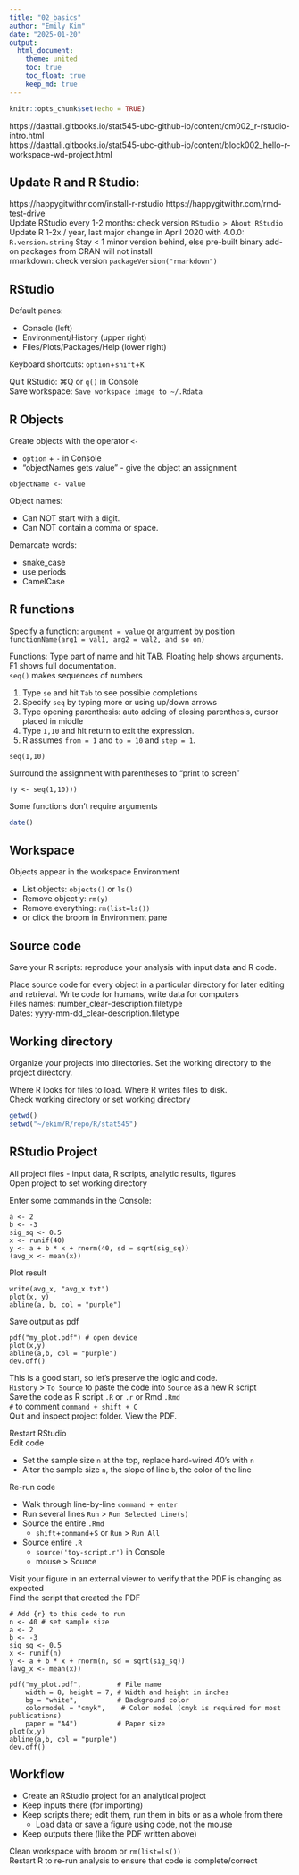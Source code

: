 ```yaml
---
title: "02_basics"
author: "Emily Kim"
date: "2025-01-20"
output: 
  html_document:   
    theme: united  
    toc: true  
    toc_float: true  
    keep_md: true 
---
```


```r
knitr::opts_chunk$set(echo = TRUE)
```
     
https://daattali.gitbooks.io/stat545-ubc-github-io/content/cm002_r-rstudio-intro.html  
https://daattali.gitbooks.io/stat545-ubc-github-io/content/block002_hello-r-workspace-wd-project.html  

## Update R and R Studio: 
https://happygitwithr.com/install-r-rstudio  https://happygitwithr.com/rmd-test-drive   
Update RStudio every 1-2 months:  check version `RStudio > About RStudio`      
Update R 1-2x / year, last major change in April 2020 with 4.0.0:  `R.version.string`
Stay < 1 minor version behind, else pre-built binary add-on packages from CRAN will not install   
rmarkdown:  check version `packageVersion("rmarkdown")` 

## RStudio
Default panes:  

* Console (left)  
* Environment/History (upper right)  
* Files/Plots/Packages/Help (lower right) 

Keyboard shortcuts: `option`+`shift`+`K`

Quit RStudio: ⌘Q or `q()` in Console  
Save workspace: `Save workspace image to ~/.Rdata`  

## R Objects
Create objects with the operator `<-`  

* `option` + `-` in Console    
* "objectNames gets value" - give the object an assignment    
```
objectName <- value
```
Object names:   

* Can NOT start with a digit. 
* Can NOT contain a comma or space.  

Demarcate words:  

* snake_case
* use.periods
* CamelCase

## R functions 
Specify a function: `argument = value` or argument by position  
`functionName(arg1 = val1, arg2 = val2, and so on)`

Functions: Type part of name and hit TAB. Floating help shows arguments. F1 shows full documentation.  
`seq()` makes sequences of numbers  

1) Type `se` and hit `Tab` to see possible completions 
2) Specify `seq` by typing more or using up/down arrows  
3) Type opening parenthesis:  auto adding of closing parenthesis, cursor placed in middle  
4) Type `1,10` and hit return to exit the expression.   
5) R assumes `from = 1` and `to = 10` and `step = 1`. 
```
seq(1,10)
```
Surround the assignment with parentheses to "print to screen"  
```
(y <- seq(1,10)))
```
Some functions don't require arguments 
```r
date()
```

## Workspace

Objects appear in the workspace Environment

* List objects: `objects()` or `ls()` 
* Remove object y: `rm(y)`
* Remove everything: `rm(list=ls())`   
* or click the broom in Environment pane  

## Source code  
Save your R scripts: reproduce your analysis with input data and R code.     

Place source code for every object in a particular directory for later editing and retrieval. 
Write code for humans, write data for computers  
Files names: number_clear-description.filetype  
Dates: yyyy-mm-dd_clear-description.filetype  

## Working directory  
Organize your projects into directories. Set the working directory to the project directory.  

Where R looks for files to load. Where R writes files to disk.  
Check working directory or set working directory  
```r
getwd()
setwd("~/ekim/R/repo/R/stat545")
```

## RStudio Project
All project files - input data, R scripts, analytic results, figures  
Open project to set working directory  

Enter some commands in the Console:
```
a <- 2
b <- -3
sig_sq <- 0.5
x <- runif(40)
y <- a + b * x + rnorm(40, sd = sqrt(sig_sq))
(avg_x <- mean(x))
```
Plot result
```
write(avg_x, "avg_x.txt")
plot(x, y)
abline(a, b, col = "purple")
```
Save output as pdf
```
pdf("my_plot.pdf") # open device
plot(x,y)
abline(a,b, col = "purple")
dev.off() 
```
This is a good start, so let's preserve the logic and code.  
`History` > `To Source` to paste the code into `Source` as a new R script     
Save the code as R script `.R` or `.r`  or Rmd `.Rmd`  
`#` to comment `command + shift + C`  
Quit and inspect project folder. View the PDF.  

Restart RStudio  
Edit code  

* Set the sample size `n` at the top, replace hard-wired 40's with `n`  
* Alter the sample size `n`, the slope of line `b`, the color of the line  

Re-run code

* Walk through line-by-line `command + enter` 
* Run several lines `Run` > `Run Selected Line(s)`  
* Source the entire `.Rmd`
  * `shift`+`command`+`S` or  `Run` > `Run All`
* Source entire `.R`  
  * `source('toy-script.r')` in Console  
  * mouse > Source  
  
Visit your figure in an external viewer to verify that the PDF is changing as expected  
Find the script that created the PDF  

```
# Add {r} to this code to run  
n <- 40 # set sample size
a <- 2
b <- -3
sig_sq <- 0.5
x <- runif(n)
y <- a + b * x + rnorm(n, sd = sqrt(sig_sq))
(avg_x <- mean(x))

pdf("my_plot.pdf",         # File name
    width = 8, height = 7, # Width and height in inches
    bg = "white",          # Background color
    colormodel = "cmyk",    # Color model (cmyk is required for most publications)
    paper = "A4")          # Paper size
plot(x,y)
abline(a,b, col = "purple")
dev.off()
```

## Workflow

* Create an RStudio project for an analytical project  
* Keep inputs there (for importing)     
* Keep scripts there; edit them, run them in bits or as a whole from there
  * Load data or save a figure using code, not the mouse  
* Keep outputs there (like the PDF written above)  

Clean workspace with broom or `rm(list=ls())`  
Restart R to re-run analysis to ensure that code is complete/correct     





 